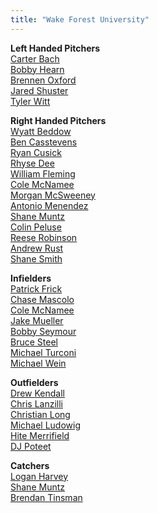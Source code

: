 ```yaml
---
title: "Wake Forest University"
---
```




**Left Handed Pitchers**<br>
<a href="bach.html">Carter Bach</a><br>
<a href="hearn.html">Bobby Hearn</a><br>
<a href="oxford.html">Brennen Oxford</a><br>
<a href="shuster.html">Jared Shuster</a><br>
<a href="witt.html">Tyler Witt</a><br>

**Right Handed Pitchers**<br>
<a href="beddow.html">Wyatt Beddow</a><br>
<a href="casstevens.html">Ben Casstevens</a><br>
<a href="cusick.html">Ryan Cusick</a><br>
<a href="dee.html">Rhyse Dee</a><br>
<a href="fleming.html">William Fleming</a><br>
<a href="mcnamee1.html">Cole McNamee</a><br>
<a href="mcsweeney.html">Morgan McSweeney</a><br>
<a href="menendez.html">Antonio Menendez</a><br>
<a href="muntz1.html">Shane Muntz</a><br>
<a href="peluse.html">Colin Peluse</a><br>
<a href="robinson.html">Reese Robinson</a><br>
<a href="rust.html">Andrew Rust</a><br>
<a href="smithw.html">Shane Smith</a><br>

**Infielders**<br>
<a href="frick.html">Patrick Frick</a><br>
<a href="mascolo.html">Chase Mascolo</a><br>
<a href="mcnamee.html">Cole McNamee</a><br>
<a href="mueller.html">Jake Mueller</a><br>
<a href="seymour.html">Bobby Seymour</a><br>
<a href="steel.html">Bruce Steel</a><br>
<a href="turconi.html">Michael Turconi</a><br>
<a href="wein.html">Michael Wein</a><br>

**Outfielders**<br>
<a href="kendall.html">Drew Kendall</a><br>
<a href="lanzilli.html">Chris Lanzilli</a><br>
<a href="long.html">Christian Long</a><br>
<a href="ludowig.html">Michael Ludowig</a><br>
<a href="merrifield.html">Hite Merrifield</a><br>
<a href="poteet.html">DJ Poteet</a><br>

**Catchers**<br>
<a href="harvey.html">Logan Harvey</a><br>
<a href="muntz.html">Shane Muntz</a><br>
<a href="tinsman.html">Brendan Tinsman</a><br>

